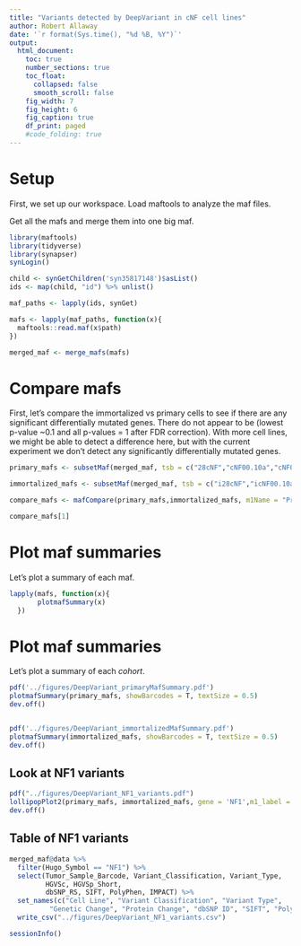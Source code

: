 ```yaml
---
title: "Variants detected by DeepVariant in cNF cell lines"
author: Robert Allaway
date: '`r format(Sys.time(), "%d %B, %Y")`'
output: 
  html_document:
    toc: true
    number_sections: true
    toc_float:
      collapsed: false
      smooth_scroll: false
    fig_width: 7
    fig_height: 6
    fig_caption: true
    df_print: paged 
    #code_folding: true 
---
```


# Setup

First, we set up our workspace. Load maftools to analyze the maf files.

Get all the mafs and merge them into one big maf.

```r
library(maftools)
library(tidyverse)
library(synapser)
synLogin()

child <- synGetChildren('syn35817148')$asList()
ids <- map(child, "id") %>% unlist()

maf_paths <- lapply(ids, synGet)

mafs <- lapply(maf_paths, function(x){
  maftools::read.maf(x$path)
})

merged_maf <- merge_mafs(mafs)


```

# Compare mafs

First, let's compare the immortalized vs primary cells to see if there are any significant differentially mutated genes. 
There do not appear to be (lowest p-value ~0.1 and all p-values = 1 after FDR correction). With more cell lines, we might be able to detect a difference here, but with the current experiment we don't detect any significantly differentially mutated genes. 

```r

primary_mafs <- subsetMaf(merged_maf, tsb = c("28cNF","cNF00.10a","cNF04.9a","cNF97.2a","cNF97.2b","cNF98.4c","cNF98.4d"))

immortalized_mafs <- subsetMaf(merged_maf, tsb = c("i28cNF","icNF00.10a","icNF04.9a","icNF97.2a","icNF97.2b","icNF98.4c","icNF98.4d"))

compare_mafs <- mafCompare(primary_mafs,immortalized_mafs, m1Name = "Primary", m2Name = "Immortalized", minMut = 0)

compare_mafs[1]
```


# Plot maf summaries

Let's plot a summary of each maf. 

```r

lapply(mafs, function(x){
       plotmafSummary(x)
  })

```

# Plot maf summaries

Let's plot a summary of each _cohort_.

```r

pdf('../figures/DeepVariant_primaryMafSummary.pdf')
plotmafSummary(primary_mafs, showBarcodes = T, textSize = 0.5)
dev.off()


pdf('../figures/DeepVariant_immortalizedMafSummary.pdf')
plotmafSummary(immortalized_mafs, showBarcodes = T, textSize = 0.5)
dev.off()

```

## Look at NF1 variants

```r

pdf("../figures/DeepVariant_NF1_variants.pdf")
lollipopPlot2(primary_mafs, immortalized_mafs, gene = 'NF1',m1_label = 'all', m2_label = 'all',labPosAngle = 45, labPosSize = 0.75, domainLabelSize = 0.5, m1_name = "Primary", m2_name = "Immortalized")
dev.off()

```


## Table of NF1 variants

```r

merged_maf@data %>% 
  filter(Hugo_Symbol == "NF1") %>% 
  select(Tumor_Sample_Barcode, Variant_Classification, Variant_Type, 
         HGVSc, HGVSp_Short,
         dbSNP_RS, SIFT, PolyPhen, IMPACT) %>% 
  set_names(c("Cell Line", "Variant Classification", "Variant Type",
          "Genetic Change", "Protein Change", "dbSNP ID", "SIFT", "PolyPhen", "IMPACT")) %>% 
  write_csv("../figures/DeepVariant_NF1_variants.csv")

```


```r

sessionInfo()

```